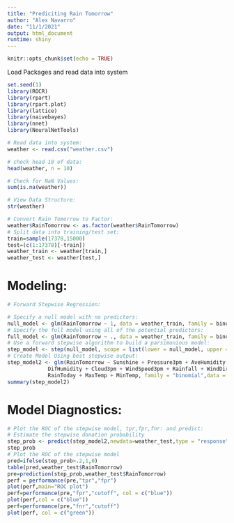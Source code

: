 ```yaml
---
title: "Prediciting Rain Tomorrow"
author: "Alex Navarro"
date: "11/1/2021"
output: html_document
runtime: shiny
---
```


```r
knitr::opts_chunk$set(echo = TRUE)
```
Load Packages and read data into system
```r
set.seed(1)
library(ROCR)
library(rpart)
library(rpart.plot)
library(lattice)
library(naivebayes)
library(nnet)
library(NeuralNetTools)

# Read data into system:
weather <- read.csv("weather.csv")

# check head 10 of data:
head(weather, n = 10)

# Check for NaN Values:
sum(is.na(weather))

# View Data Structure:
str(weather)

# Convert Rain Tomorrow to Factor:
weather$RainTomorrow <- as.factor(weather$RainTomorrow)
# Split data into training/test set:
train=sample(17378,15000)
test=(c(1:17378)[-train])
weather_train <- weather[train,]
weather_test <- weather[test,]
```
# Modeling:
```r
# Forward Stepwise Regression:

# Specify a null model with no predictors:
null_model <- glm(RainTomorrow ~ 1, data = weather_train, family = binomial)
# Specify the full model using all of the potential predictors:
full_model <- glm(RainTomorrow ~ ., data = weather_train, family = binomial)
# Use a forward stepwise algorithm to build a parsimonious model:
step_model <- step(null_model, scope = list(lower = null_model, upper = full_model), direction = "forward")
# Create Model Using best stepwise output:
step_model2 <- glm(RainTomorrow ~ Sunshine + Pressure3pm + AveHumidity + WindGustSpeed +
             DifHumidity + Cloud3pm + WindSpeed3pm + Rainfall + WindDir3pm +
             RainToday + MaxTemp + MinTemp, family = "binomial",data = weather_train)
summary(step_model2)
```
# Model Diagnostics:
```r
# Plot the ROC of the stepwise model, tpr,fpr,fnr: and predict:
# Estimate the stepwise donation probability
step_prob <- predict(step_model2,newdata=weather_test,type = "response")
step_prob
# Plot the ROC of the stepwise model
pred=ifelse(step_prob>.2,1,0)
table(pred,weather_test$RainTomorrow)
pre=prediction(step_prob,weather_test$RainTomorrow)
perf = performance(pre,"tpr","fpr")
plot(perf,main="ROC plot")
perf=performance(pre,"fpr","cutoff", col = c("blue"))
plot(perf,col = c("blue"))
perf=performance(pre,"fnr","cutoff")
plot(perf, col = c("green"))
```